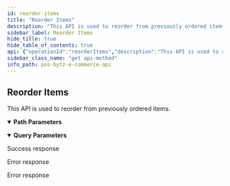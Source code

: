 ```yaml
---
id: reorder-items
title: "Reorder Items"
description: "This API is used to reorder from previously ordered items."
sidebar_label: Reorder Items
hide_title: true
hide_table_of_contents: true
api: {"operationId":"reorderItems","description":"This API is used to reorder from previously ordered items.","parameters":[{"name":"orderId","required":true,"in":"path","description":"The unique id of the order.","schema":{"type":"string"}},{"name":"force","required":false,"in":"query","description":"This is the confirmation to clear the cart and proceed the reorder operation.","schema":{"type":"boolean"}}],"responses":{"200":{"description":"Success response","content":{"application/json":{"example":{"statusCode":200,"message":"Success"}}}},"403":{"description":"Error response","content":{"application/json":{"example":{"statusCode":403,"message":"Already items exist in cart"}}}},"404":{"description":"Error response","content":{"application/json":{"example":{"statusCode":404,"message":"Order not found"}}}}},"tags":["Orders"],"security":[{"oauth2":["order:read","order:write"]}],"method":"get","path":"/ecommerce/v1/orders/{orderId}/reorder","servers":[],"securitySchemes":{"oauth2":{"type":"oauth2","flows":{"clientCredentials":{"tokenUrl":"https://gateway-api.posbytz.com/ecommerce/oauth2/token","scopes":["country:read","store:read","category:read","item:read","user:read","user:write","cart:read","cart:write","order:read","order:write","search:read","reviews: read","reviews: write","brand:read"]}}}},"info":{"title":"PosBytz E-Commerce API","description":"Whether you&apos;re building a custom-branded storefront or looking for ways to extend Posbytz, the following guide will help you achieve your goals.","version":"1.0","contact":{}},"postman":{"name":"Reorder Items","description":{"content":"This API is used to reorder from previously ordered items.","type":"text/plain"},"url":{"path":["ecommerce","v1","orders",":orderId","reorder"],"host":["{{baseUrl}}"],"query":[{"disabled":false,"description":{"content":"This is the confirmation to clear the cart and proceed the reorder operation.","type":"text/plain"},"key":"force","value":""}],"variable":[{"disabled":false,"description":{"content":"(Required) The unique id of the order.","type":"text/plain"},"type":"any","value":"","key":"orderId"}]},"header":[{"key":"Accept","value":"application/json"}],"method":"GET","auth":{"type":"oauth2","oauth2":[]}}}
sidebar_class_name: "get api-method"
info_path: pos-bytz-e-commerce-api
---
```



## Reorder Items



This API is used to reorder from previously ordered items.

<details style={{"marginBottom":"1rem"}} data-collapsed={false} open={true}><summary style={{}}><strong>Path Parameters</strong></summary><div><ul><ParamsItem className={"paramsItem"} param={{"name":"orderId","required":true,"in":"path","description":"The unique id of the order.","schema":{"type":"string"}}}></ParamsItem></ul></div></details><details style={{"marginBottom":"1rem"}} data-collapsed={false} open={true}><summary style={{}}><strong>Query Parameters</strong></summary><div><ul><ParamsItem className={"paramsItem"} param={{"name":"force","required":false,"in":"query","description":"This is the confirmation to clear the cart and proceed the reorder operation.","schema":{"type":"boolean"}}}></ParamsItem></ul></div></details><div><ApiTabs><TabItem label={"200"} value={"200"}><div>

Success response

</div><div><MimeTabs groupId={"mime-type"}><TabItem label={"application/json"} value={"application/json"}><SchemaTabs groupId={"schema-tabs"}><TabItem label={"Example"} value={"Example"}><ResponseSamples responseExample={"{\n  \"statusCode\": 200,\n  \"message\": \"Success\"\n}"} language={"json"}></ResponseSamples></TabItem></SchemaTabs></TabItem></MimeTabs></div></TabItem><TabItem label={"403"} value={"403"}><div>

Error response

</div><div><MimeTabs groupId={"mime-type"}><TabItem label={"application/json"} value={"application/json"}><SchemaTabs groupId={"schema-tabs"}><TabItem label={"Example"} value={"Example"}><ResponseSamples responseExample={"{\n  \"statusCode\": 403,\n  \"message\": \"Already items exist in cart\"\n}"} language={"json"}></ResponseSamples></TabItem></SchemaTabs></TabItem></MimeTabs></div></TabItem><TabItem label={"404"} value={"404"}><div>

Error response

</div><div><MimeTabs groupId={"mime-type"}><TabItem label={"application/json"} value={"application/json"}><SchemaTabs groupId={"schema-tabs"}><TabItem label={"Example"} value={"Example"}><ResponseSamples responseExample={"{\n  \"statusCode\": 404,\n  \"message\": \"Order not found\"\n}"} language={"json"}></ResponseSamples></TabItem></SchemaTabs></TabItem></MimeTabs></div></TabItem></ApiTabs></div>
      